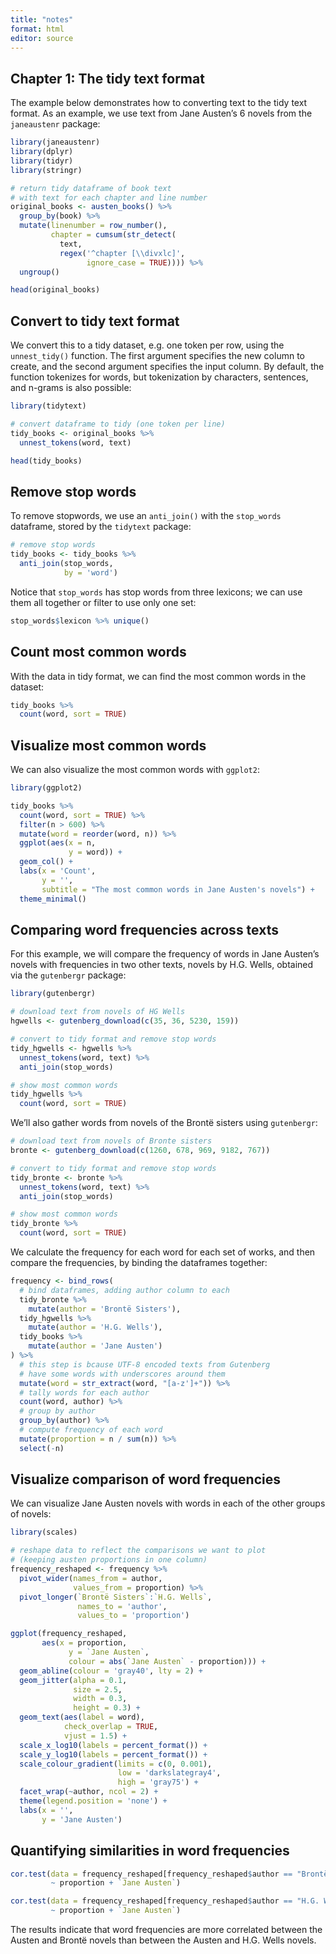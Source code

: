 ```yaml
---
title: "notes"
format: html
editor: source
---
```


## Chapter 1: The tidy text format

The example below demonstrates how to converting text to the tidy text format. As an example, we use text from Jane Austen's 6 novels from the `janeaustenr` package:

```r

library(janeaustenr)
library(dplyr)
library(tidyr)
library(stringr)

# return tidy dataframe of book text
# with text for each chapter and line number
original_books <- austen_books() %>%
  group_by(book) %>%
  mutate(linenumber = row_number(),
         chapter = cumsum(str_detect(
           text,
           regex('^chapter [\\divxlc]',
                 ignore_case = TRUE)))) %>%
  ungroup()

head(original_books)

```

## Convert to tidy text format

We convert this to a tidy dataset, e.g. one token per row, using the `unnest_tidy()` function. The first argument specifies the new column to create, and the second argument specifies the input column. By default, the function tokenizes for words, but tokenization by characters, sentences, and n-grams is also possible:

```r

library(tidytext)

# convert dataframe to tidy (one token per line)
tidy_books <- original_books %>%
  unnest_tokens(word, text)

head(tidy_books)

```

## Remove stop words

To remove stopwords, we use an `anti_join()` with the `stop_words` dataframe, stored by the `tidytext` package:

```r

# remove stop words
tidy_books <- tidy_books %>%
  anti_join(stop_words,
            by = 'word')

```

Notice that `stop_words` has stop words from three lexicons; we can use them all together or filter to use only one set:

```r

stop_words$lexicon %>% unique()

```

## Count most common words

With the data in tidy format, we can find the most common words in the dataset:

```r

tidy_books %>%
  count(word, sort = TRUE)

```

## Visualize most common words

We can also visualize the most common words with `ggplot2`:

```r

library(ggplot2)

tidy_books %>%
  count(word, sort = TRUE) %>%
  filter(n > 600) %>%
  mutate(word = reorder(word, n)) %>%
  ggplot(aes(x = n, 
             y = word)) +
  geom_col() +
  labs(x = 'Count', 
       y = '',
       subtitle = "The most common words in Jane Austen's novels") +
  theme_minimal()

```

## Comparing word frequencies across texts

For this example, we will compare the frequency of words in Jane Austen's novels with frequencies in two other texts, novels by H.G. Wells, obtained via the `gutenbergr` package:

```r

library(gutenbergr)

# download text from novels of HG Wells
hgwells <- gutenberg_download(c(35, 36, 5230, 159))

# convert to tidy format and remove stop words
tidy_hgwells <- hgwells %>%
  unnest_tokens(word, text) %>%
  anti_join(stop_words)

# show most common words 
tidy_hgwells %>%
  count(word, sort = TRUE)

```

We'll also gather words from novels of the Brontë sisters using `gutenbergr`:

```r

# download text from novels of Bronte sisters
bronte <- gutenberg_download(c(1260, 678, 969, 9182, 767))

# convert to tidy format and remove stop words
tidy_bronte <- bronte %>%
  unnest_tokens(word, text) %>%
  anti_join(stop_words)

# show most common words 
tidy_bronte %>%
  count(word, sort = TRUE)

```

We calculate the frequency for each word for each set of works, and then compare the frequencies, by binding the dataframes together:

```r

frequency <- bind_rows(
  # bind dataframes, adding author column to each
  tidy_bronte %>%
    mutate(author = 'Brontë Sisters'),
  tidy_hgwells %>%
    mutate(author = 'H.G. Wells'),
  tidy_books %>%
    mutate(author = 'Jane Austen')
) %>%
  # this step is bcause UTF-8 encoded texts from Gutenberg
  # have some words with underscores around them
  mutate(word = str_extract(word, "[a-z']+")) %>%
  # tally words for each author
  count(word, author) %>%
  # group by author
  group_by(author) %>%
  # compute frequency of each word
  mutate(proportion = n / sum(n)) %>%
  select(-n)

```

## Visualize comparison of word frequencies

We can visualize Jane Austen novels with words in each of the other groups of novels:

```r

library(scales)

# reshape data to reflect the comparisons we want to plot
# (keeping austen proportions in one column)
frequency_reshaped <- frequency %>%
  pivot_wider(names_from = author,
              values_from = proportion) %>%
  pivot_longer(`Brontë Sisters`:`H.G. Wells`,
               names_to = 'author', 
               values_to = 'proportion')

ggplot(frequency_reshaped,
       aes(x = proportion,
             y = `Jane Austen`,
             colour = abs(`Jane Austen` - proportion))) +
  geom_abline(colour = 'gray40', lty = 2) +
  geom_jitter(alpha = 0.1,
              size = 2.5,
              width = 0.3, 
              height = 0.3) +
  geom_text(aes(label = word),
            check_overlap = TRUE, 
            vjust = 1.5) +
  scale_x_log10(labels = percent_format()) +
  scale_y_log10(labels = percent_format()) +
  scale_colour_gradient(limits = c(0, 0.001),
                        low = 'darkslategray4',
                        high = 'gray75') +
  facet_wrap(~author, ncol = 2) +
  theme(legend.position = 'none') +
  labs(x = '',
       y = 'Jane Austen')

```

## Quantifying similarities in word frequencies

```r

cor.test(data = frequency_reshaped[frequency_reshaped$author == "Brontë Sisters",],
         ~ proportion + `Jane Austen`)

cor.test(data = frequency_reshaped[frequency_reshaped$author == "H.G. Wells",],
         ~ proportion + `Jane Austen`)

```

The results indicate that word frequencies are more correlated between the Austen and Brontë novels than between the Austen and H.G. Wells novels.